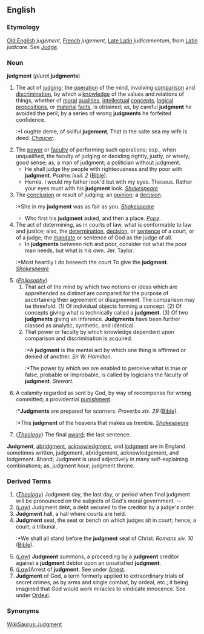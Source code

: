 ==English==

===Etymology===
[[Old English]] ''jugement'', [[French]] ''jugement'', [[Late Latin]] ''judicamentum'', from [[Latin]] ''judicare''. See [[Judge]].

===Noun===
'''judgment''' (''plural'' '''judgments''')
#The act of [[judge|judging]]; the [[operation]] of the mind, involving [[comparison]] and [[discrimination]], by which a [[knowledge]] of the values and relations of things, whether of [[moral]] [[quality|qualities]], [[intellectual]] [[concept]]s, [[logical]] [[proposition]]s, or [[material]] [[fact]]s, is obtained; as, by careful '''judgment''' he avoided the peril; by a series of wrong '''judgments''' he forfeited confidence.
#:*I oughte deme, of skilful '''jugement''', That in the salte sea my wife is deed. ''[[Chaucer]]''.
#The [[power]] or [[faculty]] of performing such operations; esp., when unqualified, the faculty of judging or deciding rightly, justly, or wisely; good sense; as, a man of judgment; a politician without judgment.
#*He shall judge thy people with righteousness and thy poor with '''judgment'''. ''Psalms lxxii. 2'' ([[Bible]]).
#*Hernia. I would my father look'd but with my eyes. Theseus. Rather your eyes must with his '''judgment''' look. ''[[Shakespeare (source)|Shakespeare]]''
#The [[conclusion]] or result of judging; an [[opinion]]; a [[decision]].
#:*She in my '''judgment''' was as fair as you. ''[[Shakespeare (source)|Shakespeare]]''
#*Who first his '''judgment''' asked, and then a place. ''[[Pope]]''.
#The act of determining, as in courts of law, what is conformable to law and justice; also, the [[determination]], [[decision]], or [[sentence]] of a court, or of a judge; the [[mandate]] or sentence of God as the judge of all.
#*In '''judgments''' between rich and poor, consider not what the poor man needs, but what is his own. Jer. Taylor.
#:*Most heartily I do beseech the court To give the '''judgment'''. ''[[Shakespeare (source)|Shakespeare]]''
#(''[[Philosophy]]'') 
##That act of the mind by which two notions or ideas which are apprehended as distinct are compared for the purpose of ascertaining their agreement or disagreement. The comparison may be threefold: (1) Of individual objects forming a concept. (2) Of concepts giving what is technically called a '''judgment'''. (3) Of two '''judgments''' giving an inference. '''Judgments''' have been further classed as analytic, synthetic, and identical. 
##That power or faculty by which knowledge dependent upon comparison and discrimination is acquired.
##:*A '''judgment''' is the mental act by which one thing is affirmed or denied of another. ''Sir W. Hamilton''.
##:*The power by which we are enabled to perceive what is true or false, probable or improbable, is called by logicians the faculty of '''judgment'''. ''Stewart''.
#A calamity regarded as sent by God, by way of recompense for wrong committed; a providential [[punishment]]. 
#:*'''Judgments''' are prepared for scorners. ''Proverbs xix. 29'' ([[Bible]]). 
#:*This '''judgment''' of the heavens that makes us tremble. ''[[Shakespeare (source)|Shakespeare]]''
#(''[[Theology]]'') The final [[award]]; the last sentence. 

'''Judgment''', [[abridgment]], [[acknowledgment]], and [[lodgment]] are in England sometimes written, judgement, abridgement, acknowledgement, and lodgement. &hand; Judgment is used adjectively in many self-explaining combinations; as, judgment hour; judgment throne. 
===Derived Terms===
#(''[[Theology]]'') Judgment day, the last day, or period when final judgment will be pronounced on the subjects of God's moral government. -- 
#(''[[Law]]'') Judgment debt, a debt secured to the creditor by a judge's order. 
#'''Judgment''' hall, a hall where courts are held.
#'''Judgment''' seat, the seat or bench on which judges sit in court; hence, a court; a tribunal. 
#:*We shall all stand before the '''judgment''' seat of Christ. ''Romans xiv. 10'' ([[Bible]]).
#(''[[Law]]'') '''Judgment''' summons, a proceeding by a '''judgment''' creditor against a '''judgment''' debtor upon an unsatisfied '''judgment'''. 
#(''[[Law]]'')Arrest of '''judgment'''. See under [[Arrest]].
#'''Judgment''' of God, a term formerly applied to extraordinary trials of secret crimes, as by arms and single combat, by ordeal, etc.; it being imagined that God would work miracles to vindicate innocence. See under [[Ordeal]].
===Synonyms===
[[WikiSaurus:Judgment]]